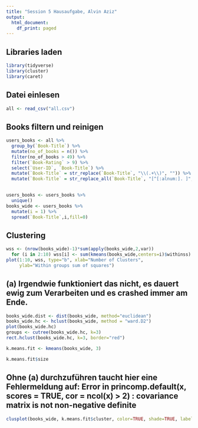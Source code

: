 ```yaml
---
title: "Session 5 Hausaufgabe, Alvin Aziz"
output:
  html_document:
    df_print: paged
---
```


## Libraries laden

```r
library(tidyverse)
library(cluster)
library(caret)
```

## Datei einlesen

```r
all <- read_csv("all.csv")
```

## Books filtern und reinigen

```r
users_books <- all %>%
  group_by(`Book-Title`) %>%
  mutate(no_of_books = n()) %>%
  filter(no_of_books > 49) %>%
  filter(`Book-Rating` > 9) %>%
  select(`User-ID`, `Book-Title`) %>% 
  mutate(`Book-Title` = str_replace(`Book-Title`, "\\(.+\\)", "")) %>% 
  mutate(`Book-Title` = str_replace_all(`Book-Title`, "[^[:alnum:]. ]", ""))
  
```

```r
users_books <- users_books %>%
  unique()
books_wide <- users_books %>%
  mutate(i = 1) %>%
  spread(`Book-Title`,i,fill=0)
```


## Clustering

```r
wss <- (nrow(books_wide)-1)*sum(apply(books_wide,2,var))
  for (i in 2:10) wss[i] <- sum(kmeans(books_wide,centers=i)$withinss)
plot(1:10, wss, type="b", xlab="Number of Clusters",
     ylab="Within groups sum of squares")
```


## (a) Irgendwie funktioniert das nicht, es dauert ewig zum Verarbeiten und es crashed immer am Ende.
```r
books_wide.dist <- dist(books_wide, method="euclidean")
books_wide.hc <- hclust(books_wide, method = "ward.D2")
plot(books_wide.hc)
groups <- cutree(books_wide.hc, k=3) 
rect.hclust(books_wide.hc, k=3, border="red")
```

```r
k.means.fit <- kmeans(books_wide, 3) 
```

```r
k.means.fit$size
```

## Ohne (a) durchzuführen taucht hier eine Fehlermeldung auf: Error in princomp.default(x, scores = TRUE, cor = ncol(x) > 2) : covariance matrix is not non-negative definite

```r
clusplot(books_wide, k.means.fit$cluster, color=TRUE, shade=TRUE, labels=4, lines=0, main="K-means cluster plot")
```